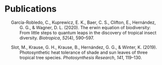 # Publications

::: {#list}
:::

::: {#refs .references .csl-bib-body .hanging-indent entry-spacing="1" line-spacing="2"}
::: {#ref-garcia2020erwin .csl-entry}
Garcı́a-Robledo, C., Kuprewicz, E. K., Baer, C. S., Clifton, E.,
Hernández, G. G., & Wagner, D. L. (2020). The erwin equation of
biodiversity: From little steps to quantum leaps in the discovery of
tropical insect diversity. *Biotropica*, *52*(4), 590--597.
:::

::: {#ref-slot2019photosynthetic .csl-entry}
Slot, M., Krause, G. H., Krause, B., Hernández, G. G., & Winter, K.
(2019). Photosynthetic heat tolerance of shade and sun leaves of three
tropical tree species. *Photosynthesis Research*, *141*, 119--130.
:::
:::
